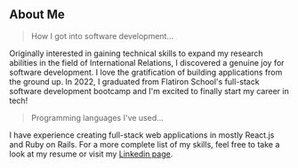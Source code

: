 ## About Me

> How I got into software development...

Originally interested in gaining technical skills to expand my research abilities in the field of International Relations, I discovered a genuine joy for software development. I love the gratification of building applications from the ground up. In 2022, I graduated from Flatiron School's full-stack software development bootcamp and I'm excited to finally start my career in tech!

> Programming languages I've used...

I have experience creating full-stack web applications in mostly React.js and Ruby on Rails. For a more complete list of my skills, feel free to take a look at my resume or visit my [Linkedin page](https://www.linkedin.com/in/dijiang0/). 